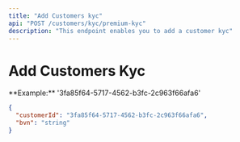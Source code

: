 ```yaml
---
title: "Add Customers kyc"
api: "POST /customers/kyc/premium-kyc"
description: "This endpoint enables you to add a customer kyc"
---
```


# Add Customers Kyc

<ParamField body="customerId" type="string" required>
	**Example:** '3fa85f64-5717-4562-b3fc-2c963f66afa6'
</ParamField>

<ParamField body="bvn" type="string" required>
</ParamField>


<ResponseExample>

```json
{
  "customerId": "3fa85f64-5717-4562-b3fc-2c963f66afa6",
  "bvn": "string"
}

```

</ResponseExample>